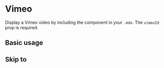 

<Meta title="Components/Vimeo" component={Vimeo} />

# Vimeo

Display a Vimeo video by including the component in your `.mdx`. The `vimeoId` prop is required.

<Props of={Vimeo} />

## Basic usage

<Preview>
  <Vimeo vimeoId="38445453" />
</Preview>

## Skip to

<Preview>
  <Vimeo vimeoId="38445453" skipTo={{ h: 0, m: 1, s: 15 }} />
</Preview>
